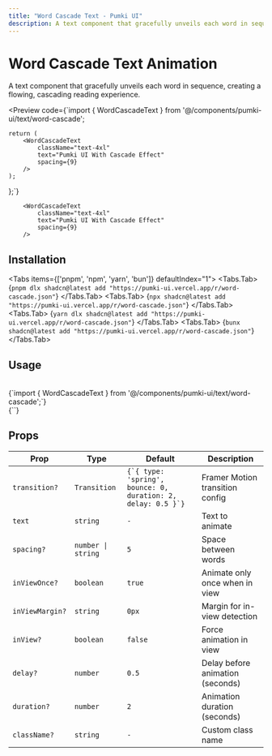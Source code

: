 ```yaml
---
title: "Word Cascade Text - Pumki UI"
description: A text component that gracefully unveils each word in sequence, creating a flowing, cascading reading experience.
---
```



# Word Cascade Text Animation

A text component that gracefully unveils each word in sequence, creating a flowing, cascading reading experience.

<Preview
  code={`import { WordCascadeText } from '@/components/pumki-ui/text/word-cascade';

    return (
        <WordCascadeText
            className="text-4xl"
            text="Pumki UI With Cascade Effect"
            spacing={9}
        />
    );
};`}
>
        <WordCascadeText
            className="text-4xl"
            text="Pumki UI With Cascade Effect"
            spacing={9}
        />

</Preview>

## Installation

<Tabs items={['pnpm', 'npm', 'yarn', 'bun']} defaultIndex="1">
  <Tabs.Tab>
    <CodeBlock language="bash">
      {`pnpm dlx shadcn@latest add "https://pumki-ui.vercel.app/r/word-cascade.json"`}
    </CodeBlock>
  </Tabs.Tab>
  <Tabs.Tab>
    <CodeBlock language="bash">
      {`npx shadcn@latest add "https://pumki-ui.vercel.app/r/word-cascade.json"`}
    </CodeBlock>
  </Tabs.Tab>
  <Tabs.Tab>
    <CodeBlock language="bash">
      {`yarn dlx shadcn@latest add "https://pumki-ui.vercel.app/r/word-cascade.json"`}
    </CodeBlock>
  </Tabs.Tab>
  <Tabs.Tab>
    <CodeBlock language="bash">
      {`bunx shadcn@latest add "https://pumki-ui.vercel.app/r/word-cascade.json"`}
    </CodeBlock>
  </Tabs.Tab>
</Tabs>

## Usage

<br/>

<CodeBlock language="typescript">
    {`import { WordCascadeText } from '@/components/pumki-ui/text/word-cascade';`}
</CodeBlock>

<br/>

<CodeBlock language="typescript">
    {`<WordCascadeText text="Ansh Singh Sonkhia" />`}
</CodeBlock>


## Props


<PumkiTableStyles />

<PumkiTable>
  <table className="pumki-table">
    <thead>
      <tr>
        <th>Prop</th>
        <th>Type</th>
        <th>Default</th>
        <th>Description</th>
      </tr>
    </thead>
    <tbody>
      <tr>
        <td><code>transition?</code></td>
        <td><code>Transition</code></td>
        <td><code>{`{ type: 'spring', bounce: 0, duration: 2, delay: 0.5 }`}</code></td>
        <td>Framer Motion transition config</td>
      </tr>
      <tr>
        <td><code>text</code></td>
        <td><code>string</code></td>
        <td><code>-</code></td>
        <td>Text to animate</td>
      </tr>
      <tr>
        <td><code>spacing?</code></td>
        <td><code>number | string</code></td>
        <td><code>5</code></td>
        <td>Space between words</td>
      </tr>
      <tr>
        <td><code>inViewOnce?</code></td>
        <td><code>boolean</code></td>
        <td><code>true</code></td>
        <td>Animate only once when in view</td>
      </tr>
      <tr>
        <td><code>inViewMargin?</code></td>
        <td><code>string</code></td>
        <td><code>0px</code></td>
        <td>Margin for in-view detection</td>
      </tr>
      <tr>
        <td><code>inView?</code></td>
        <td><code>boolean</code></td>
        <td><code>false</code></td>
        <td>Force animation in view</td>
      </tr>
      <tr>
        <td><code>delay?</code></td>
        <td><code>number</code></td>
        <td><code>0.5</code></td>
        <td>Delay before animation (seconds)</td>
      </tr>
      <tr>
        <td><code>duration?</code></td>
        <td><code>number</code></td>
        <td><code>2</code></td>
        <td>Animation duration (seconds)</td>
      </tr>
      <tr>
        <td><code>className?</code></td>
        <td><code>string</code></td>
        <td><code>-</code></td>
        <td>Custom class name</td>
      </tr>
    </tbody>
  </table>
</PumkiTable>